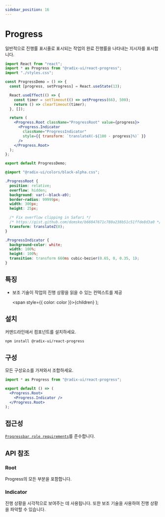 ```yaml
---
sidebar_position: 16
---
```



# Progress

일반적으로 진행률 표시줄로 표시되는 작업의 완료 진행률을 나타내는 지시자를 표시합니다.

<ProgressDemo />

<Tabs>
<TabItem value="js" label="index.js">

```jsx
import React from "react";
import * as Progress from "@radix-ui/react-progress";
import "./styles.css";

const ProgressDemo = () => {
  const [progress, setProgress] = React.useState(13);

  React.useEffect(() => {
    const timer = setTimeout(() => setProgress(66), 500);
    return () => clearTimeout(timer);
  }, []);

  return (
    <Progress.Root className="ProgressRoot" value={progress}>
      <Progress.Indicator
        className="ProgressIndicator"
        style={{ transform: `translateX(-${100 - progress}%)` }}
      />
    </Progress.Root>
  );
};

export default ProgressDemo;
```

</TabItem>
<TabItem value="css" label="styles.css">

```css
@import "@radix-ui/colors/black-alpha.css";

.ProgressRoot {
  position: relative;
  overflow: hidden;
  background: var(--black-a9);
  border-radius: 99999px;
  width: 300px;
  height: 25px;

  /* Fix overflow clipping in Safari */
  /* https://gist.github.com/domske/b66047671c780a238b51c51ffde8d3a0 */
  transform: translateZ(0);
}

.ProgressIndicator {
  background-color: white;
  width: 100%;
  height: 100%;
  transition: transform 660ms cubic-bezier(0.65, 0, 0.35, 1);
}
```

</TabItem>
</Tabs>

## 특징

- 보조 기술이 작업의 진행 상황을 읽을 수 있는 컨텍스트를 제공

  <span style={{ color: color }}>{children}</span>
);

## <Highlight color='#1C5AEC'>설치</Highlight>

커맨드라인에서 컴포넌트를 설치하세요.

```bash
npm install @radix-ui/react-progress
```

## <Highlight color='#1C5AEC'>구성</Highlight>

모든 구성요소를 가져와서 조합하세요.

```jsx
import * as Progress from "@radix-ui/react-progress";

export default () => (
  <Progress.Root>
    <Progress.Indicator />
  </Progress.Root>
);
```

## <Highlight color='#1C5AEC'>접근성</Highlight>

[`Progressbar role requirements`](https://www.w3.org/WAI/ARIA/apg/patterns/meter/)를 준수합니다.

## <Highlight color='#1C5AEC'>API 참조</Highlight>

### <Highlight color='#1C5AEC'>Root</Highlight>

Progress의 모든 부분을 포함합니다.

<PropTable api={progressAPI} category="root" />
<DataAttributeTable api={progressAPI} category="root" />

### <Highlight color='#1C5AEC'>Indicator</Highlight>

진행 상황을 시각적으로 보여주는 데 사용됩니다. 또한 보조 기술을 사용하여 진행 상황을 파악할 수 있습니다.

<PropTable api={progressAPI} category="indicator" />
<DataAttributeTable api={progressAPI} category="indicator" />
